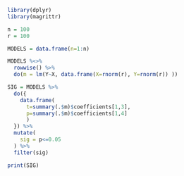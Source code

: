 ```r
library(dplyr)
library(magrittr)
```

```r
n = 100
r = 100

MODELS = data.frame(n=1:n)

MODELS %<>%
  rowwise() %>%
  do(m = lm(Y~X, data.frame(X=rnorm(r), Y=rnorm(r)) ))

SIG = MODELS %>%
  do({
    data.frame(
      t=summary(.$m)$coefficients[1,3],
      p=summary(.$m)$coefficients[1,4]
      )
  }) %>%
  mutate(
    sig = p<=0.05
  ) %>%
  filter(sig)

print(SIG)
```